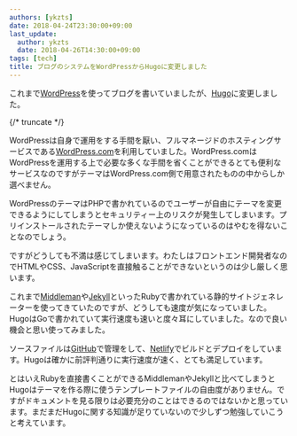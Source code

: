```yaml
---
authors: [ykzts]
date: 2018-04-24T23:30:00+09:00
last_update:
  author: ykzts
  date: 2018-04-26T14:30:00+09:00
tags: [tech]
title: ブログのシステムをWordPressからHugoに変更しました
---
```


これまで[WordPress](https://wordpress.org/)を使ってブログを書いていましたが、[Hugo](https://gohugo.io/)に変更しました。

{/* truncate */}

WordPressは自身で運用をする手間を厭い、フルマネージドのホスティングサービスである[WordPress.com](https://wordpress.com/)を利用していました。WordPress.comはWordPressを運用する上で必要な多くな手間を省くことができるとても便利なサービスなのですがテーマはWordPress.com側で用意されたものの中からしか選べません。

WordPressのテーマはPHPで書かれているのでユーザーが自由にテーマを変更できるようにしてしまうとセキュリティー上のリスクが発生してしまいます。プリインストールされたテーマしか使えないようになっているのはやむを得ないことなのでしょう。

ですがどうしても不満は感じてしまいます。わたしはフロントエンド開発者なのでHTMLやCSS、JavaScriptを直接触ることができないというのは少し厳しく思います。

これまで[Middleman](https://middlemanapp.com/)や[Jekyll](https://jekyllrb.com/)といったRubyで書かれている静的サイトジェネレーターを使ってきていたのですが、どうしても速度が気になっていました。HugoはGoで書かれていて実行速度も速いと度々耳にしていました。なので良い機会と思い使ってみました。

ソースファイルは[GitHub](https://github.com/)で管理をして、[Netlify](https://www.netlify.com/)でビルドとデプロイをしています。Hugoは確かに前評判通りに実行速度が速く、とても満足しています。

とはいえRubyを直接書くことができるMiddlemanやJekyllと比べてしまうとHugoはテーマを作る際に使うテンプレートファイルの自由度がありません。ですがドキュメントを見る限りは必要充分のことはできるのではないかと思っています。まだまだHugoに関する知識が足りていないので少しずつ勉強していこうと考えています。
